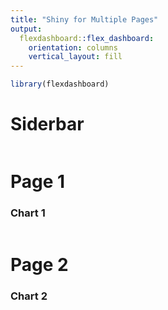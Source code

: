 ```yaml
---
title: "Shiny for Multiple Pages"
output: 
  flexdashboard::flex_dashboard:
    orientation: columns
    vertical_layout: fill
---
```


```r
library(flexdashboard)
```

Siderbar {.sidebar}
===
```r

```

Page 1
===

### Chart 1
```r

```

Page 2
===

### Chart 2

```r

```


